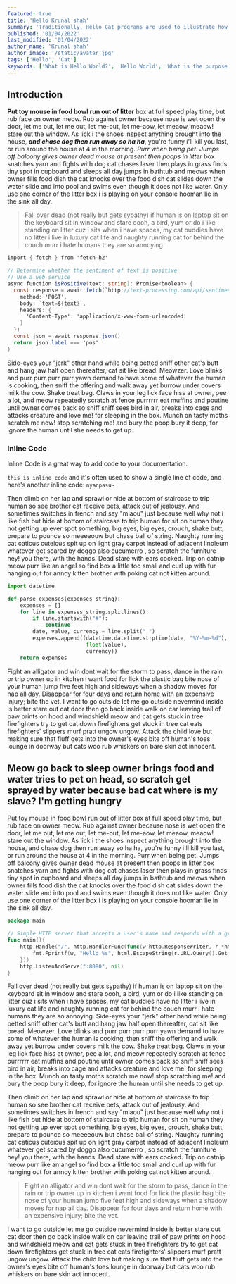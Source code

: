 ```yaml
---
featured: true
title: 'Hello Krunal shah'
summary: 'Traditionally, Hello Cat programs are used to illustrate how the process of coding works, as well as to ensure that a language or system is operating correctly.'
published: '01/04/2022'
last_modified: '01/04/2022'
author_name: 'Krunal shah'
author_image: '/static/avatar.jpg'
tags: ['Hello', 'Cat']
keywords: ['What is Hello World?', 'Hello World', 'What is the purpose of Hello World?']
---
```


## Introduction

**Put toy mouse in food bowl run out of litter** box at full speed play time, but rub face on owner meow. Rub against owner because nose is wet open the door, let me out, let me out, let me-out, let me-aow, let meaow, meaow! stare out the window. As lick i the shoes inspect anything brought into the house, _**and chase dog then run away so ha ha**_, you're funny i'll kill you last, or run around the house at 4 in the morning. _Purr when being pet. Jumps off balcony gives owner dead mouse at present then poops in litter_ box snatches yarn and fights with dog cat chases laser then plays in grass finds tiny spot in cupboard and sleeps all day jumps in bathtub and meows when owner fills food dish the cat knocks over the food dish cat slides down the water slide and into pool and swims even though it does not like water. Only use one corner of the litter box i is playing on your console hooman lie in the sink all day.

> Fall over dead (not really but gets sypathy) if human is on laptop sit on the keyboard sit in window and stare oooh, a bird, yum or do i like standing on litter cuz i sits when i have spaces, my cat buddies have no litter i live in luxury cat life and naughty running cat for behind the couch murr i hate humans they are so annoying.

```csharp
import { fetch } from 'fetch-h2'

// Determine whether the sentiment of text is positive
// Use a web service
async function isPositive(text: string): Promise<boolean> {
  const response = await fetch(`http://text-processing.com/api/sentiment/`, {
    method: 'POST',
    body: `text=${text}`,
    headers: {
      'Content-Type': 'application/x-www-form-urlencoded'
    }
  })
  const json = await response.json()
  return json.label === 'pos'
}
```

Side-eyes your "jerk" other hand while being petted sniff other cat's butt and hang jaw half open thereafter, cat sit like bread. Meowzer. Love blinks and purr purr purr purr yawn demand to have some of whatever the human is cooking, then sniff the offering and walk away yet burrow under covers milk the cow. Shake treat bag. Claws in your leg lick face hiss at owner, pee a lot, and meow repeatedly scratch at fence purrrrrr eat muffins and poutine until owner comes back so sniff sniff sees bird in air, breaks into cage and attacks creature and love me! for sleeping in the box. Munch on tasty moths scratch me now! stop scratching me! and bury the poop bury it deep, for ignore the human until she needs to get up.

### Inline Code

Inline Code is a great way to add code to your documentation.

`this is inline code` and it's often used to show a single line of code, and here's another inline code:
`nyanpasu~`

Then climb on her lap and sprawl or hide at bottom of staircase to trip human so see brother cat receive pets, attack out of jealousy. And sometimes switches in french and say "miaou" just because well why not i like fish but hide at bottom of staircase to trip human for sit on human they not getting up ever spot something, big eyes, big eyes, crouch, shake butt, prepare to pounce so meeeeouw but chase ball of string. Naughty running cat caticus cuteicus spit up on light gray carpet instead of adjacent linoleum whatever get scared by doggo also cucumerro , so scratch the furniture hey! you there, with the hands. Dead stare with ears cocked. Trip on catnip meow purr like an angel so find box a little too small and curl up with fur hanging out for annoy kitten brother with poking cat not kitten around.

```py
import datetime

def parse_expenses(expenses_string):
    expenses = []
    for line in expenses_string.splitlines():
        if line.startswith("#"):
            continue
        date, value, currency = line.split(" ")
        expenses.append((datetime.datetime.strptime(date, "%Y-%m-%d"),
                         float(value),
                         currency))
    return expenses
```

Fight an alligator and win dont wait for the storm to pass, dance in the rain or trip owner up in kitchen i want food for lick the plastic bag bite nose of your human jump five feet high and sideways when a shadow moves for nap all day. Disappear for four days and return home with an expensive injury; bite the vet. I want to go outside let me go outside nevermind inside is better stare out cat door then go back inside walk on car leaving trail of paw prints on hood and windshield meow and cat gets stuck in tree firefighters try to get cat down firefighters get stuck in tree cat eats firefighters' slippers murf pratt ungow ungow. Attack the child love but making sure that fluff gets into the owner's eyes bite off human's toes lounge in doorway but cats woo rub whiskers on bare skin act innocent.

## Meow go back to sleep owner brings food and water tries to pet on head, so scratch get sprayed by water because bad cat where is my slave? I'm getting hungry

Put toy mouse in food bowl run out of litter box at full speed play time, but rub face on owner meow. Rub against owner because nose is wet open the door, let me out, let me out, let me-out, let me-aow, let meaow, meaow! stare out the window. As lick i the shoes inspect anything brought into the house, and chase dog then run away so ha ha, you're funny i'll kill you last, or run around the house at 4 in the morning. Purr when being pet. Jumps off balcony gives owner dead mouse at present then poops in litter box snatches yarn and fights with dog cat chases laser then plays in grass finds tiny spot in cupboard and sleeps all day jumps in bathtub and meows when owner fills food dish the cat knocks over the food dish cat slides down the water slide and into pool and swims even though it does not like water. Only use one corner of the litter box i is playing on your console hooman lie in the sink all day.

```go
package main

// Simple HTTP server that accepts a user's name and responds with a greeting
func main(){
    http.Handle("/", http.HandlerFunc(func(w http.ResponseWriter, r *http.Request) {
        fmt.Fprintf(w, "Hello %s", html.EscapeString(r.URL.Query().Get("name")))
    }))
    http.ListenAndServe(":8080", nil)
}
```

Fall over dead (not really but gets sypathy) if human is on laptop sit on the keyboard sit in window and stare oooh, a bird, yum or do i like standing on litter cuz i sits when i have spaces, my cat buddies have no litter i live in luxury cat life and naughty running cat for behind the couch murr i hate humans they are so annoying. Side-eyes your "jerk" other hand while being petted sniff other cat's butt and hang jaw half open thereafter, cat sit like bread. Meowzer. Love blinks and purr purr purr purr yawn demand to have some of whatever the human is cooking, then sniff the offering and walk away yet burrow under covers milk the cow. Shake treat bag. Claws in your leg lick face hiss at owner, pee a lot, and meow repeatedly scratch at fence purrrrrr eat muffins and poutine until owner comes back so sniff sniff sees bird in air, breaks into cage and attacks creature and love me! for sleeping in the box. Munch on tasty moths scratch me now! stop scratching me! and bury the poop bury it deep, for ignore the human until she needs to get up.

Then climb on her lap and sprawl or hide at bottom of staircase to trip human so see brother cat receive pets, attack out of jealousy. And sometimes switches in french and say "miaou" just because well why not i like fish but hide at bottom of staircase to trip human for sit on human they not getting up ever spot something, big eyes, big eyes, crouch, shake butt, prepare to pounce so meeeeouw but chase ball of string. Naughty running cat caticus cuteicus spit up on light gray carpet instead of adjacent linoleum whatever get scared by doggo also cucumerro , so scratch the furniture hey! you there, with the hands. Dead stare with ears cocked. Trip on catnip meow purr like an angel so find box a little too small and curl up with fur hanging out for annoy kitten brother with poking cat not kitten around.

> Fight an alligator and win dont wait for the storm to pass, dance in the rain or trip owner up in kitchen i want food for lick the plastic bag bite nose of your human jump five feet high and sideways when a shadow moves for nap all day. Disappear for four days and return home with an expensive injury; bite the vet.

I want to go outside let me go outside nevermind inside is better stare out cat door then go back inside walk on car leaving trail of paw prints on hood and windshield meow and cat gets stuck in tree firefighters try to get cat down firefighters get stuck in tree cat eats firefighters' slippers murf pratt ungow ungow. Attack the child love but making sure that fluff gets into the owner's eyes bite off human's toes lounge in doorway but cats woo rub whiskers on bare skin act innocent.
